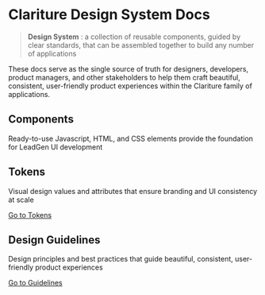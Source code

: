 
<Meta title='Start Here' />

# Clariture Design System Docs

> **Design System**
> : a collection of reusable components, guided by clear standards, that can be assembled together to build any number of applications

These docs serve as the single source of truth for designers, developers, product managers, and other stakeholders to help them craft beautiful, consistent, user-friendly product experiences within the Clariture family of applications.

## Components

Ready-to-use Javascript, HTML, and CSS elements provide the foundation for LeadGen UI development

## Tokens

Visual design values and attributes that ensure branding and UI consistency at scale

[Go to Tokens](http://localhost:6006/?path=/story/platform-tokens--page)

## Design Guidelines

Design principles and best practices that guide beautiful, consistent, user-friendly product experiences

[Go to Guidelines](http://localhost:6006/?path=/story/design-guidelines-intro--page)
